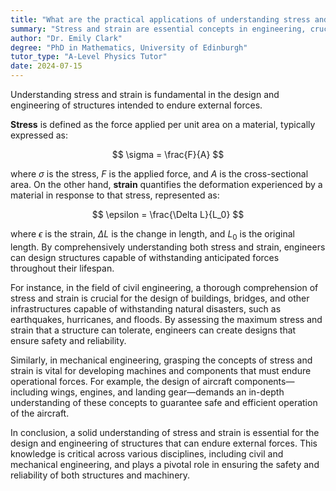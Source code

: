 ```yaml
---
title: "What are the practical applications of understanding stress and strain?"
summary: "Stress and strain are essential concepts in engineering, crucial for designing structures that can endure external forces effectively. Understanding these principles ensures safety and durability in construction."
author: "Dr. Emily Clark"
degree: "PhD in Mathematics, University of Edinburgh"
tutor_type: "A-Level Physics Tutor"
date: 2024-07-15
---
```


Understanding stress and strain is fundamental in the design and engineering of structures intended to endure external forces.

**Stress** is defined as the force applied per unit area on a material, typically expressed as:

$$
\sigma = \frac{F}{A}
$$

where $\sigma$ is the stress, $F$ is the applied force, and $A$ is the cross-sectional area. On the other hand, **strain** quantifies the deformation experienced by a material in response to that stress, represented as:

$$
\epsilon = \frac{\Delta L}{L_0}
$$

where $\epsilon$ is the strain, $\Delta L$ is the change in length, and $L_0$ is the original length. By comprehensively understanding both stress and strain, engineers can design structures capable of withstanding anticipated forces throughout their lifespan.

For instance, in the field of civil engineering, a thorough comprehension of stress and strain is crucial for the design of buildings, bridges, and other infrastructures capable of withstanding natural disasters, such as earthquakes, hurricanes, and floods. By assessing the maximum stress and strain that a structure can tolerate, engineers can create designs that ensure safety and reliability.

Similarly, in mechanical engineering, grasping the concepts of stress and strain is vital for developing machines and components that must endure operational forces. For example, the design of aircraft components—including wings, engines, and landing gear—demands an in-depth understanding of these concepts to guarantee safe and efficient operation of the aircraft.

In conclusion, a solid understanding of stress and strain is essential for the design and engineering of structures that can endure external forces. This knowledge is critical across various disciplines, including civil and mechanical engineering, and plays a pivotal role in ensuring the safety and reliability of both structures and machinery.
    
